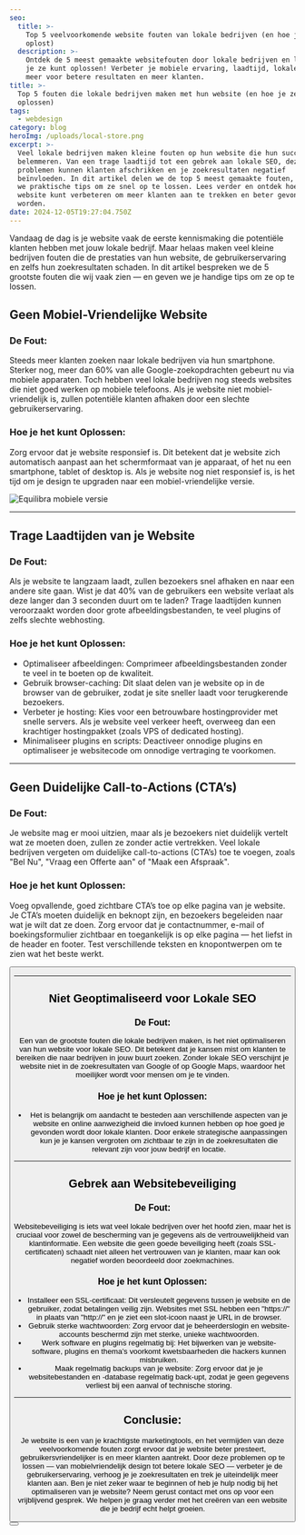 ```yaml
---
seo:
  title: >-
    Top 5 veelvoorkomende website fouten van lokale bedrijven (en hoe je ze
    oplost)
  description: >-
    Ontdek de 5 meest gemaakte websitefouten door lokale bedrijven en leer hoe
    je ze kunt oplossen! Verbeter je mobiele ervaring, laadtijd, lokale SEO en
    meer voor betere resultaten en meer klanten.
title: >-
  Top 5 fouten die lokale bedrijven maken met hun website (en hoe je ze kunt
  oplossen)
tags:
  - webdesign
category: blog
heroImg: /uploads/local-store.png
excerpt: >-
  Veel lokale bedrijven maken kleine fouten op hun website die hun succes kunnen
  belemmeren. Van een trage laadtijd tot een gebrek aan lokale SEO, deze
  problemen kunnen klanten afschrikken en je zoekresultaten negatief
  beïnvloeden. In dit artikel delen we de top 5 meest gemaakte fouten, en geven
  we praktische tips om ze snel op te lossen. Lees verder en ontdek hoe je je
  website kunt verbeteren om meer klanten aan te trekken en beter gevonden te
  worden.
date: 2024-12-05T19:27:04.750Z
---
```


Vandaag de dag is je website vaak de eerste kennismaking die potentiële klanten hebben met jouw lokale bedrijf. Maar helaas maken veel kleine bedrijven fouten die de prestaties van hun website, de gebruikerservaring en zelfs hun zoekresultaten schaden. In dit artikel bespreken we de 5 grootste fouten die wij vaak zien — en geven we je handige tips om ze op te lossen.

## Geen Mobiel-Vriendelijke Website

### De Fout:

Steeds meer klanten zoeken naar lokale bedrijven via hun smartphone. Sterker nog, meer dan 60% van alle Google-zoekopdrachten gebeurt nu via mobiele apparaten. Toch hebben veel lokale bedrijven nog steeds websites die niet goed werken op mobiele telefoons. Als je website niet mobiel-vriendelijk is, zullen potentiële klanten afhaken door een slechte gebruikerservaring.

### Hoe je het kunt Oplossen:

Zorg ervoor dat je website responsief is. Dit betekent dat je website zich automatisch aanpast aan het schermformaat van je apparaat, of het nu een smartphone, tablet of desktop is. Als je website nog niet responsief is, is het tijd om je design te upgraden naar een mobiel-vriendelijke versie.

![Equilibra mobiele versie](/uploads/work/equilibra/equilibra-mobile.png "Mobiele versie equilibra-deerlijk.be")

***

## Trage Laadtijden van je Website

### De Fout:

Als je website te langzaam laadt, zullen bezoekers snel afhaken en naar een andere site gaan. Wist je dat 40% van de gebruikers een website verlaat als deze langer dan 3 seconden duurt om te laden? Trage laadtijden kunnen veroorzaakt worden door grote afbeeldingsbestanden, te veel plugins of zelfs slechte webhosting.

### Hoe je het kunt Oplossen:

* Optimaliseer afbeeldingen: Comprimeer afbeeldingsbestanden zonder te veel in te boeten op de kwaliteit.
* Gebruik browser-caching: Dit slaat delen van je website op in de browser van de gebruiker, zodat je site sneller laadt voor terugkerende bezoekers.
* Verbeter je hosting: Kies voor een betrouwbare hostingprovider met snelle servers. Als je website veel verkeer heeft, overweeg dan een krachtiger hostingpakket (zoals VPS of dedicated hosting).
* Minimaliseer plugins en scripts: Deactiveer onnodige plugins en optimaliseer je websitecode om onnodige vertraging te voorkomen.

***

## Geen Duidelijke Call-to-Actions (CTA’s)

### De Fout:

Je website mag er mooi uitzien, maar als je bezoekers niet duidelijk vertelt wat ze moeten doen, zullen ze zonder actie vertrekken. Veel lokale bedrijven vergeten om duidelijke call-to-actions (CTA’s) toe te voegen, zoals "Bel Nu", "Vraag een Offerte aan" of "Maak een Afspraak".

### Hoe je het kunt Oplossen:

Voeg opvallende, goed zichtbare CTA’s toe op elke pagina van je website. Je CTA’s moeten duidelijk en beknopt zijn, en bezoekers begeleiden naar wat je wilt dat ze doen. Zorg ervoor dat je contactnummer, e-mail of boekingsformulier zichtbaar en toegankelijk is op elke pagina — het liefst in de header en footer. Test verschillende teksten en knopontwerpen om te zien wat het beste werkt.

<Button href="/nl/contact" text="Vraag meer info" />

***

## Niet Geoptimaliseerd voor Lokale SEO

### De Fout:

Een van de grootste fouten die lokale bedrijven maken, is het niet optimaliseren van hun website voor lokale SEO. Dit betekent dat je kansen mist om klanten te bereiken die naar bedrijven in jouw buurt zoeken. Zonder lokale SEO verschijnt je website niet in de zoekresultaten van Google of op Google Maps, waardoor het moeilijker wordt voor mensen om je te vinden.

### Hoe je het kunt Oplossen:

* Het is belangrijk om aandacht te besteden aan verschillende aspecten van je website en online aanwezigheid die invloed kunnen hebben op hoe goed je gevonden wordt door lokale klanten. Door enkele strategische aanpassingen kun je je kansen vergroten om zichtbaar te zijn in de zoekresultaten die relevant zijn voor jouw bedrijf en locatie.

***

## Gebrek aan Websitebeveiliging

### De Fout:

Websitebeveiliging is iets wat veel lokale bedrijven over het hoofd zien, maar het is cruciaal voor zowel de bescherming van je gegevens als de vertrouwelijkheid van klantinformatie. Een website die geen goede beveiliging heeft (zoals SSL-certificaten) schaadt niet alleen het vertrouwen van je klanten, maar kan ook negatief worden beoordeeld door zoekmachines.

### Hoe je het kunt Oplossen:

* Installeer een SSL-certificaat: Dit versleutelt gegevens tussen je website en de gebruiker, zodat betalingen veilig zijn. Websites met SSL hebben een "https\://" in plaats van "http\://" en je ziet een slot-icoon naast je URL in de browser.
* Gebruik sterke wachtwoorden: Zorg ervoor dat je beheerderslogin en website-accounts beschermd zijn met sterke, unieke wachtwoorden.
* Werk software en plugins regelmatig bij: Het bijwerken van je website-software, plugins en thema’s voorkomt kwetsbaarheden die hackers kunnen misbruiken.
* Maak regelmatig backups van je website: Zorg ervoor dat je je websitebestanden en -database regelmatig back-upt, zodat je geen gegevens verliest bij een aanval of technische storing.

***

## Conclusie:

Je website is een van je krachtigste marketingtools, en het vermijden van deze veelvoorkomende fouten zorgt ervoor dat je website beter presteert, gebruikersvriendelijker is en meer klanten aantrekt. Door deze problemen op te lossen — van mobielvriendelijk design tot betere lokale SEO — verbeter je de gebruikerservaring, verhoog je je zoekresultaten en trek je uiteindelijk meer klanten aan. Ben je niet zeker waar te beginnen of heb je hulp nodig bij het optimaliseren van je website? Neem gerust contact met ons op voor een vrijblijvend gesprek. We helpen je graag verder met het creëren van een website die je bedrijf echt helpt groeien.

<Button href="/nl/contact" text="Neem contact op" />
